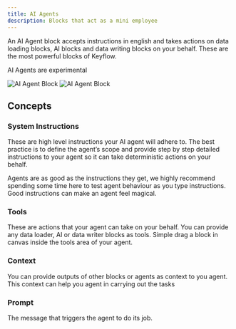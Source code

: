 ```yaml
---
title: AI Agents
description: Blocks that act as a mini employee
---
```


An AI Agent block accepts instructions in english and takes actions on data loading blocks, AI blocks and data writing blocks on your behalf. These are the most powerful blocks of Keyflow.

<Warning>AI Agents are experimental</Warning>

<Frame>
  <img
    className="block dark:hidden"
    src="/images/core-concepts/ai-agent-light.png"
    alt="AI Agent Block"
  />
  <img
    className="hidden dark:block"
    src="/images/core-concepts/ai-agent-dark.png"
    alt="AI Agent Block"
  />
</Frame>

## Concepts

### System Instructions

These are high level instructions your AI agent will adhere to. The best practice is to define the agent’s scope and provide step by step detailed instructions to your agent so it can take deterministic actions on your behalf.

Agents are as good as the instructions they get, we highly recommend spending some time here to test agent behaviour as you type instructions. Good instructions can make an agent feel magical.

### Tools

These are actions that your agent can take on your behalf. You can provide any data loader, AI or data writer blocks as tools. Simple drag a block in canvas inside the tools area of your agent.

### Context

You can provide outputs of other blocks or agents as context to you agent. This context can help you agent in carrying out the tasks

### Prompt

The message that triggers the agent to do its job.
